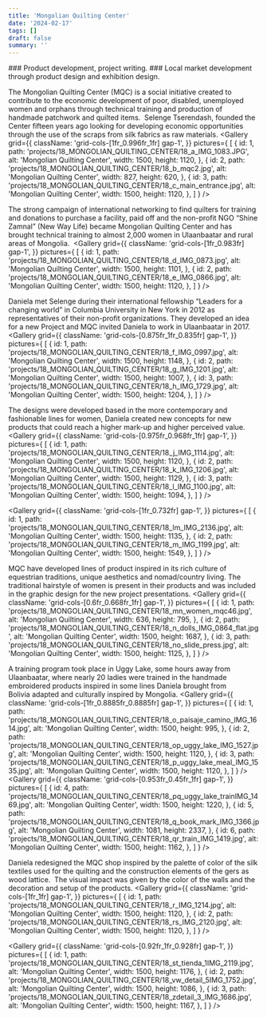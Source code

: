```yaml
---
title: 'Mongolian Quilting Center'
date: '2024-02-17'
tags: []
draft: false
summary: ''
---
```

<DivContainer>
### Product development, project writing.
### Local market development through product design and exhibition design.

The Mongolian Quilting Center (MQC) is a social initiative created to contribute to the economic development of poor, disabled, unemployed women and orphans through technical training and production of handmade patchwork and quilted items.  Selenge Tserendash, founded the Center fifteen years ago looking for developing economic opportunities through the use of the scraps from silk fabrics as raw materials.
<Gallery
  grid={{
    className: 'grid-cols-[1fr_0.996fr_1fr] gap-1',
  }} 
  pictures={
    [
      {
        id: 1,
        path: 'projects/18_MONGOLIAN_QUILTING_CENTER/18_a_IMG_1083.JPG',
        alt: 'Mongolian Quilting Center',
        width: 1500,
        height: 1120,
      },
      {
        id: 2,
        path: 'projects/18_MONGOLIAN_QUILTING_CENTER/18_b_mqc2.jpg',
        alt: 'Mongolian Quilting Center',
        width: 827,
        height: 620,
      },
      {
        id: 3,
        path: 'projects/18_MONGOLIAN_QUILTING_CENTER/18_c_main_entrance.jpg',
        alt: 'Mongolian Quilting Center',
        width: 1500,
        height: 1120,
      },
    ]
  }
/>

The strong campaign of international networking to find quilters for training and donations to purchase a facility, paid off and the non-profit NGO “Shine Zamnal” (New Way Life) became Mongolian Quilting Center and has brought technical training to almost 2,000 women in Ulaanbaatar and rural areas of Mongolia. 
<Gallery
  grid={{
    className: 'grid-cols-[1fr_0.983fr] gap-1',
  }} 
  pictures={
    [
      {
        id: 1,
        path: 'projects/18_MONGOLIAN_QUILTING_CENTER/18_d_IMG_0873.jpg',
        alt: 'Mongolian Quilting Center',
        width: 1500,
        height: 1101,
      },
      {
        id: 2,
        path: 'projects/18_MONGOLIAN_QUILTING_CENTER/18_e_IMG_0866.jpg',
        alt: 'Mongolian Quilting Center',
        width: 1500,
        height: 1120,
      },
    ]
  }
/>

Daniela met Selenge during their international fellowship “Leaders for a changing world” in Columbia University in New York in 2012 as representatives of their non-profit organizations. They developed an idea for a new Project and MQC invited Daniela to work in Ulaanbaatar in 2017. 
<Gallery
  grid={{
    className: 'grid-cols-[0.875fr_1fr_0.835fr] gap-1',
  }} 
  pictures={
    [
      {
        id: 1,
        path: 'projects/18_MONGOLIAN_QUILTING_CENTER/18_f_IMG_0997.jpg',
        alt: 'Mongolian Quilting Center',
        width: 1500,
        height: 1148,
      },
      {
        id: 2,
        path: 'projects/18_MONGOLIAN_QUILTING_CENTER/18_g_IMG_1201.jpg',
        alt: 'Mongolian Quilting Center',
        width: 1500,
        height: 1007,
      },
      {
        id: 3,
        path: 'projects/18_MONGOLIAN_QUILTING_CENTER/18_h_IMG_1729.jpg',
        alt: 'Mongolian Quilting Center',
        width: 1500,
        height: 1204,
      },
    ]
  }
/>
 
The designs were developed based in the more contemporary and fashionable lines for women, Daniela created new concepts for new products that could reach a higher mark-up and higher perceived value. 
<Gallery
  grid={{
    className: 'grid-cols-[0.975fr_0.968fr_1fr] gap-1',
  }} 
  pictures={
    [
      {
        id: 1,
        path: 'projects/18_MONGOLIAN_QUILTING_CENTER/18_j_IMG_1114.jpg',
        alt: 'Mongolian Quilting Center',
        width: 1500,
        height: 1120,
      },
      {
        id: 2,
        path: 'projects/18_MONGOLIAN_QUILTING_CENTER/18_k_IMG_1206.jpg',
        alt: 'Mongolian Quilting Center',
        width: 1500,
        height: 1129,
      },
      {
        id: 3,
        path: 'projects/18_MONGOLIAN_QUILTING_CENTER/18_l_IMG_1100.jpg',
        alt: 'Mongolian Quilting Center',
        width: 1500,
        height: 1094,
      },
    ]
  }
/>

<Gallery
  grid={{
    className: 'grid-cols-[1fr_0.732fr] gap-1',
  }} 
  pictures={
    [
      {
        id: 1,
        path: 'projects/18_MONGOLIAN_QUILTING_CENTER/18_lm_IMG_2136.jpg',
        alt: 'Mongolian Quilting Center',
        width: 1500,
        height: 1135,
      },
      {
        id: 2,
        path: 'projects/18_MONGOLIAN_QUILTING_CENTER/18_m_IMG_1199.jpg',
        alt: 'Mongolian Quilting Center',
        width: 1500,
        height: 1549,
      },
    ]
  }
/>

MQC have developed lines of product inspired in its rich culture of equestrian traditions, unique aesthetics and nomad/country living. The traditional hairstyle of women is present in their products and was included in the graphic design for the new project presentations.
<Gallery
  grid={{
    className: 'grid-cols-[0.6fr_0.668fr_1fr] gap-1',
  }} 
  pictures={
    [
      {
        id: 1,
        path: 'projects/18_MONGOLIAN_QUILTING_CENTER/18_mn_women_mqc46.jpg',
        alt: 'Mongolian Quilting Center',
        width: 636,
        height: 795,
      },
      {
        id: 2,
        path: 'projects/18_MONGOLIAN_QUILTING_CENTER/18_n_dolls_IMG_0864_flat.jpg',
        alt: 'Mongolian Quilting Center',
        width: 1500,
        height: 1687,
      },
      {
        id: 3,
        path: 'projects/18_MONGOLIAN_QUILTING_CENTER/18_no_slide_press.jpg',
        alt: 'Mongolian Quilting Center',
        width: 1500,
        height: 1125,
      },
    ]
  }
/>

A training program took place in Uggy Lake, some hours away from Ulaanbaatar, where nearly 20 ladies were trained in the handmade embroidered products inspired in some lines Daniela brought from Bolivia adapted and culturally inspired by Mongolia.
<Gallery
  grid={{
    className: 'grid-cols-[1fr_0.8885fr_0.8885fr] gap-1',
  }} 
  pictures={
    [
      {
        id: 1,
        path: 'projects/18_MONGOLIAN_QUILTING_CENTER/18_o_paisaje_camino_IMG_1614.jpg',
        alt: 'Mongolian Quilting Center',
        width: 1500,
        height: 995,
      },
      {
        id: 2,
        path: 'projects/18_MONGOLIAN_QUILTING_CENTER/18_op_uggy_lake_IMG_1527.jpg',
        alt: 'Mongolian Quilting Center',
        width: 1500,
        height: 1120,
      },
      {
        id: 3,
        path: 'projects/18_MONGOLIAN_QUILTING_CENTER/18_p_uggy_lake_meal_IMG_1535.jpg',
        alt: 'Mongolian Quilting Center',
        width: 1500,
        height: 1120,
      },
    ]
  }
/>
<Gallery
  grid={{
    className: 'grid-cols-[0.953fr_0.45fr_1fr] gap-1',
  }} 
  pictures={
    [
      {
        id: 4,
        path: 'projects/18_MONGOLIAN_QUILTING_CENTER/18_pq_uggy_lake_trainIMG_1469.jpg',
        alt: 'Mongolian Quilting Center',
        width: 1500,
        height: 1220,
      },
      {
        id: 5,
        path: 'projects/18_MONGOLIAN_QUILTING_CENTER/18_q_book_mark_IMG_1366.jpg',
        alt: 'Mongolian Quilting Center',
        width: 1081,
        height: 2337,
      },
      {
        id: 6,
        path: 'projects/18_MONGOLIAN_QUILTING_CENTER/18_qr_train_IMG_1419.jpg',
        alt: 'Mongolian Quilting Center',
        width: 1500,
        height: 1162,
      },
    ]
  }
/>

Daniela redesigned the MQC shop inspired by the palette of color of the silk textiles used for the quilting and the construction elements of the gers as wood lattice.  The visual impact was given by the color of the walls and the decoration and setup of the products.
<Gallery
  grid={{
    className: 'grid-cols-[1fr_1fr] gap-1',
  }} 
  pictures={
    [
      {
        id: 1,
        path: 'projects/18_MONGOLIAN_QUILTING_CENTER/18_r_IMG_1214.jpg',
        alt: 'Mongolian Quilting Center',
        width: 1500,
        height: 1120,
      },
      {
        id: 2,
        path: 'projects/18_MONGOLIAN_QUILTING_CENTER/18_rs_IMG_2120.jpg',
        alt: 'Mongolian Quilting Center',
        width: 1500,
        height: 1120,
      },
    ]
  }
/>

<Gallery
  grid={{
    className: 'grid-cols-[0.92fr_1fr_0.928fr] gap-1',
  }} 
  pictures={
    [
      {
        id: 1,
        path: 'projects/18_MONGOLIAN_QUILTING_CENTER/18_st_tienda_1IMG_2119.jpg',
        alt: 'Mongolian Quilting Center',
        width: 1500,
        height: 1176,
      },
      {
        id: 2,
        path: 'projects/18_MONGOLIAN_QUILTING_CENTER/18_vw_detail_5IMG_1752.jpg',
        alt: 'Mongolian Quilting Center',
        width: 1500,
        height: 1086,
      },
      {
        id: 3,
        path: 'projects/18_MONGOLIAN_QUILTING_CENTER/18_zdetail_3_IMG_1686.jpg',
        alt: 'Mongolian Quilting Center',
        width: 1500,
        height: 1167,
      },
    ]
  }
/>
</DivContainer>